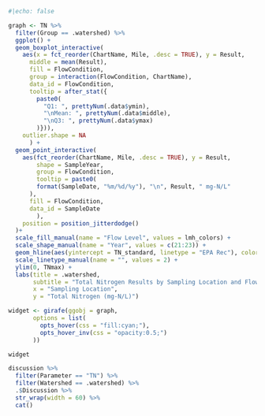 
```r
#|echo: false

graph <- TN %>%
  filter(Group == .watershed) %>%
  ggplot() +
  geom_boxplot_interactive(
    aes(x = fct_reorder(ChartName, Mile, .desc = TRUE), y = Result,
      middle = mean(Result),
      fill = FlowCondition,
      group = interaction(FlowCondition, ChartName),
      data_id = FlowCondition,
      tooltip = after_stat({
        paste0(
          "Q1: ", prettyNum(.data$ymin),
          "\nMean: ", prettyNum(.data$middle),
          "\nQ3: ", prettyNum(.data$ymax)
        )})),
    outlier.shape = NA
      ) +
  geom_point_interactive(
    aes(fct_reorder(ChartName, Mile, .desc = TRUE), y = Result,
        shape = SampleYear,
        group = FlowCondition,
        tooltip = paste0(
        format(SampleDate, "%m/%d/%y"), "\n", Result, " mg-N/L"
      ),
      fill = FlowCondition,
      data_id = SampleDate
        ),
    position = position_jitterdodge()
  )+
  scale_fill_manual(name = "Flow Level", values = lmh_colors) +
  scale_shape_manual(name = "Year", values = c(21:23)) +
  geom_hline(aes(yintercept = TN_standard, linetype = "EPA Rec"), color = standardcolor) +
  scale_linetype_manual(name = "", values = 2) +
  ylim(0, TNmax) +
  labs(title = .watershed,
       subtitle = "Total Nitrogen Results by Sampling Location and Flow",
       x = "Sampling Location",
       y = "Total Nitrogen (mg-N/L)")

widget <- girafe(ggobj = graph, 
       options = list(
         opts_hover(css = "fill:cyan;"),
         opts_hover_inv(css = "opacity:0.5;")
       ))

widget

discussion %>%
  filter(Parameter == "TN") %>%
  filter(Watershed == .watershed) %>%
  .$Discussion %>%
  str_wrap(width = 60) %>%
  cat()

```